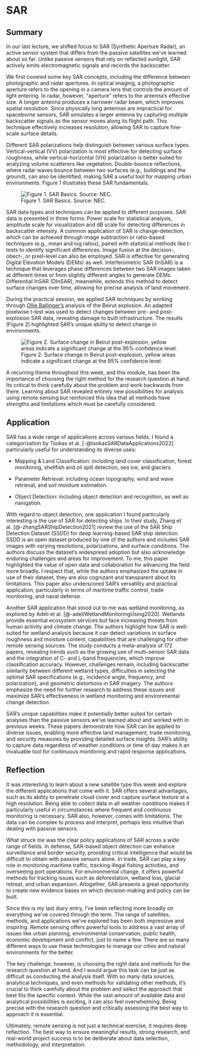 # SAR

## Summary

In our last lecture, we shifted focus to SAR (Synthetic Aperture Radar), an active sensor system that differs from the passive satellites we’ve learned about so far. Unlike passive sensors that rely on reflected sunlight, SAR actively emits electromagnetic signals and records the backscatter.

We first covered some key SAR concepts, including the difference between photographic and radar apertures. In optical imaging, a photographic aperture refers to the opening in a camera lens that controls the amount of light entering. In radar, however, "aperture" refers to the antenna's effective size. A longer antenna produces a narrower radar beam, which improves spatial resolution. Since physically long antennas are impractical for spaceborne sensors, SAR simulates a larger antenna by capturing multiple backscatter signals as the sensor moves along its flight path. This technique effectively increases resolution, allowing SAR to capture fine-scale surface details.

Different SAR polarizations help distinguish between various surface types. Vertical-vertical (VV) polarization is most effective for detecting surface roughness, while vertical-horizontal (VH) polarization is better suited for analyzing volume scatterers like vegetation. Double-bounce reflections, where radar waves bounce between two surfaces (e.g., buildings and the ground), can also be identified, making SAR a useful tool for mapping urban environments. Figure 1 illustrates these SAR fundamentals.

![Figure 1. SAR Basics. Source: NEC.](https://www.nec.com/en/global/insights/article/2021030004/images/001.jpg)

SAR data types and techniques can be applied to different purposes. SAR data is presented in three forms: Power scale for statistical analysis, amplitude scale for visualization and dB scale for detecting differences in backscatter intensity. A common application of SAR is change-detection, which can be achieved through image subtraction or ratio-based techniques (e.g., mean and log ratios), paired with statistical methods like t-tests to identify significant differences. Image fusion at the decision-, obect-, or pixel-level can also be employed. SAR is effective for generating Digital Elevation Models (DEMs) as well. Interferometric SAR (InSAR) is a technique that leverages phase differences between two SAR images taken at different times or from slightly different angles to generate DEMs. Differential InSAR (DInSAR), meanwhile, extends this method to detect surface changes over time, allowing for precise analysis of land movement.

During the practical session, we applied SAR techniques by working through [Ollie Ballinger's](https://bellingcat.github.io/RS4OSINT/C3_Blast.html) analysis of the Beirut explosion. An adapted pixelwise t-test was used to detect changes between pre- and post-explosion SAR data, revealing damage to built infrastructure. The results (Figure 2) highlighted SAR’s unique ability to detect change in environments.

![Figure 2. Surface change in Beirut post-explosion, yellow areas indicate a significant change at the 95% confidence level.](images/change.png)

A recurring theme throughout this week, and this module, has been the importance of choosing the right method for the research question at hand. Its critical to think carefully about the problem and work backwards from there. Learning about SAR revealed entirely new possibilities for analysis using remote sensing but reinforced this idea that all methods have strengths and limitations which must be carefully considered.

## Application

SAR has a wide range of applications across various fields. I found a categorization by Tsokas et al. [-@tsokasSARDataApplications2022] particularly useful for understanding its diverse uses:

-   Mapping & Land Classification: including land cover classification, forest monitoring, shellfish and oil spill detection, sea ice, and glaciers.

-   Parameter Retrieval: including ocean topography, wind and wave retrieval, and soil moisture estimation.

-   Object Detection: including object detection and recognition, as well as navigation.

With regard to object detection, one application I found particularly interesting is the use of SAR for detecting ships. In their study, Zhang et al. [@-zhangSARShipDetection2021] review the use of the SAR Ship Detection Dataset (SSDD) for deep learning-based SAR ship detection. SSDD is an open dataset produced by one of the authors and includes SAR images with varying resolutions, polarizations, and surface conditions. The authors discuss the dataset’s widespread adoption but also acknowledge enduring challenges and areas for improvement. To me, this paper highlighted the value of open data and collaboration for advancing the field more broadly. I respect that, while the authors emphasized the uptake in use of their dataset, they are also cognizant and transparent about its limitations. This paper also underscored SAR’s versatility and practical application, particularly in terms of maritime traffic control, trade monitoring, and naval defense.

Another SAR application that stood out to me was wetland monitoring, as explored by Adeli et al. [@-adeliWetlandMonitoringUsing2020]. Wetlands provide essential ecosystem services but face increasing threats from human activity and climate change. The authors highlight how SAR is well-suited for wetland analysis because it can detect variations in surface roughness and moisture content, capabilities that are challenging for other remote sensing sources. The study conducts a meta-analysis of 172 papers, revealing trends such as the growing use of multi-sensor SAR data and the integration of C- and L-band frequencies, which improve classification accuracy. However, challenges remain, including backscatter similarity between different wetland types, difficulties in selecting the optimal SAR specifications (e.g., incidence angle, frequency, and polarization), and geometric distortions in SAR imagery. The authors emphasize the need for further research to address these issues and maximize SAR’s effectiveness in wetland monitoring and environmental change detection.

SAR's unique capabilities make it potentially better suited for certain analyses than the passive sensors we’ve learned about and worked with in previous weeks. These papers demonstrate how SAR can be applied to diverse issues, enabling more effective land management, trade monitoring, and security measures by providing detailed surface insights. SAR’s ability to capture data regardless of weather conditions or time of day makes it an invaluable tool for continuous monitoring and rapid response applications.

## Reflection

It was interesting to learn about a new satellite type this week and explore the different applications that come with it. SAR offers several advantages, such as its ability to penetrate cloud cover and capture surface texture at a high resolution. Being able to collect data in all weather conditions makes it particularly useful in circumstances where frequent and continuous monitoring is necessary. SAR also, however, comes with limitations. The data can be complex to process and interpret, perhaps less intuitive than dealing with passive sensors.

What struck me was the clear policy applications of SAR across a wide range of fields. In defense, SAR-based object detection can enhance surveillance and border security, providing critical intelligence that would be difficult to obtain with passive sensors alone. In trade, SAR can play a key role in monitoring maritime traffic, tracking illegal fishing activities, and overseeing port operations. For environmental change, it offers powerful methods for tracking issues such as deforestation, wetland loss, glacial retreat, and urban expansion. Altogether, SAR presents a great opportunity to create new evidence bases on which decision-making and policy can be built.

Since this is my last diary entry, I’ve been reflecting more broadly on everything we’ve covered through the term. The range of satellites, methods, and applications we’ve explored has been both impressive and inspiring. Remote sensing offers powerful tools to address a vast array of issues like urban planning, environmental conservation, public health, economic development and conflict, just to name a few. There are so many different ways to use these technologies to manage our cities and natural environments for the better.

The key challenge, however, is choosing the right data and methods for the research question at hand. And I would argue this task can be just as difficult as conducting the analysis itself. With so many data sources, analytical techniques, and even methods for validating other methods, it’s crucial to think carefully about the problem and select the approach that best fits the specific context. While the vast amount of available data and analytical possibilities is exciting, it can also feel overwhelming. Being precise with the research question and critically assessing the best way to approach it is essential.

Ultimately, remote sensing is not just a technical exercise, it requires deep reflection. The best way to ensure meaningful results, strong research, and real-world project success is to be deliberate about data selection, methodology, and interpretation.
